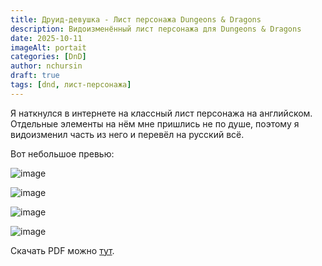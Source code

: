 ```yaml
---
title: Друид-девушка - Лист персонажа Dungeons & Dragons
description: Видоизменённый лист персонажа для Dungeons & Dragons
date: 2025-10-11
imageAlt: portait
categories: [DnD]
author: nchursin
draft: true
tags: [dnd, лист-персонажа]
---
```


Я наткнулся в интернете на классный лист персонажа на английском. Отдельные элементы на нём мне пришлись не по душе, поэтому я видоизменил часть из него и перевёл на русский всё.

Вот небольшое превью:

<Tabs client:load>

<Tab name="Основной лист">

![image](@assets/tips/dnd/dnd_char_list/char_list/page-1.jpg)

</Tab>

<Tab name="Инвентарь">

![image](@assets/tips/dnd/dnd_char_list/char_list/page-2.jpg)

</Tab>

<Tab name="Заклинания">

![image](@assets/tips/dnd/dnd_char_list/char_list/page-5.jpg)

</Tab>

<Tab name="Предметы/артефакты">

![image](@assets/tips/dnd/dnd_char_list/char_list/page-7.jpg)

</Tab>

</Tabs>

Скачать PDF можно [тут](daddm.com/src/assets/tips/dnd/dnd_char_list/list.pdf).

